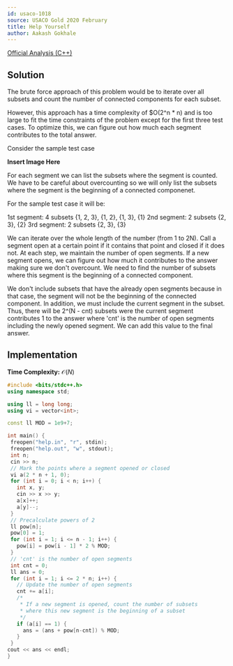 ```yaml
---
id: usaco-1018
source: USACO Gold 2020 February
title: Help Yourself
author: Aakash Gokhale
---
```


[Official Analysis (C++)](http://www.usaco.org/current/data/sol_help_gold_feb20.html)

## Solution

The brute force approach of this problem would be to iterate over all subsets and count the number of connected components for each subset.

However, this approach has a time complexity of $O(2^n * n) and is too large to fit the time constraints of the problem except for the first three test cases. To optimize this, we can figure out how much each segment contributes to the total answer.

Consider the sample test case

**Insert Image Here**

For each segment we can list the subsets where the segment is counted. We have to be careful about overcounting so we will only list the subsets where the segment is the beginning of a connected componenet.

For the sample test case it will be:


1st segment: 4 subsets {1, 2, 3}, {1, 2}, {1, 3}, {1}
2nd segment: 2 subsets {2, 3}, {2}
3rd segment: 2 subsets {2, 3}, {3}

We can iterate over the whole length of the number (from 1 to 2N). Call a segment open at a certain point if it contains that point and closed if it does not. At each step, we maintain the number of open segments. If a new segment opens, we can figure out how much it contributes to the answer making sure we don't overcount. We need to find the number of subsets where this segment is the beginning of a connected component.

We don't include subsets that have the already open segments because in that case, the segment will not be the beginning of the connected component. In addition, we must include the current segment in the subset. Thus, there will be 2^(N - cnt) subsets were the current segment contributes 1 to the answer where 'cnt' is the number of open segments including the newly opened segment. We can add this value to the final answer.

## Implementation

**Time Complexity:** $\mathcal{O}(N)$
<LanguageSection>
<CPPSection>
 ```cpp
 #include <bits/stdc++.h>
using namespace std;

using ll = long long;
using vi = vector<int>;

const ll MOD = 1e9+7;

int main() {
  freopen("help.in", "r", stdin);
  freopen("help.out", "w", stdout);
  int n;
  cin >> n;
  // Mark the points where a segment opened or closed
  vi a(2 * n + 1, 0);
  for (int i = 0; i < n; i++) {
    int x, y;
    cin >> x >> y;
    a[x]++;
    a[y]--;
  }
  // Precalculate powers of 2
  ll pow[n];
  pow[0] = 1;
  for (int i = 1; i <= n - 1; i++) {
    pow[i] = pow[i - 1] * 2 % MOD;
  }
  // 'cnt' is the number of open segments
  int cnt = 0;
  ll ans = 0;
  for (int i = 1; i <= 2 * n; i++) {
    // Update the number of open segments
    cnt += a[i]; 
    /*
     * If a new segment is opened, count the number of subsets
     * where this new segment is the beginning of a subset
     */
    if (a[i] == 1) {
      ans = (ans + pow[n-cnt]) % MOD;
    }
  }
cout << ans << endl;
}
```
</CPPSection>
</LanguageSection>
